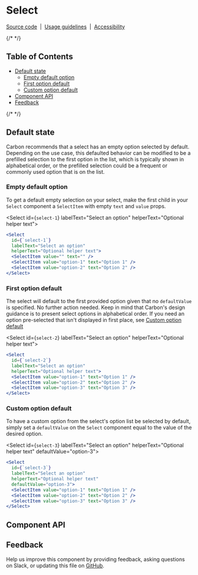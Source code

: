 


# Select

[Source code](https://github.com/carbon-design-system/carbon/tree/main/packages/react/src/components/Select)
&nbsp;|&nbsp;
[Usage guidelines](https://www.carbondesignsystem.com/components/select/usage)
&nbsp;|&nbsp;
[Accessibility](https://www.carbondesignsystem.com/components/select/accessibility)

{/* <!-- START doctoc generated TOC please keep comment here to allow auto update --> <!-- DON'T EDIT THIS SECTION, INSTEAD RE-RUN doctoc TO UPDATE --> */}

## Table of Contents

- [Default state](#default-state)
  - [Empty default option](#empty-default-option)
  - [First option default](#first-option-default)
  - [Custom option default](#custom-option-default)
- [Component API](#component-api)
- [Feedback](#feedback)

{/* <!-- END doctoc generated TOC please keep comment here to allow auto update --> */}

## Default state

Carbon recommends that a select has an empty option selected by default.
Depending on the use case, this defaulted behavior can be modified to be a
prefilled selection to the first option in the list, which is typically shown in
alphabetical order, or the prefilled selection could be a frequent or commonly
used option that is on the list.

### Empty default option

To get a default empty selection on your select, make the first child in your
`Select` component a `SelectItem` with empty `text` and `value` props.

<Select
  id={`select-1`}
  labelText="Select an option"
  helperText="Optional helper text">
  <SelectItem value="" text="" />
  <SelectItem value="option-1" text="Option 1" />
  <SelectItem value="option-2" text="Option 2" />
</Select>

```jsx
<Select
  id={`select-1`}
  labelText="Select an option"
  helperText="Optional helper text">
  <SelectItem value="" text="" />
  <SelectItem value="option-1" text="Option 1" />
  <SelectItem value="option-2" text="Option 2" />
</Select>
```

### First option default

The select will default to the first provided option given that no
`defaultValue` is specified. No further action needed. Keep in mind that
Carbon's design guidance is to present select options in alphabetical order. If
you need an option pre-selected that isn't displayed in first place, see
[Custom option default](#custom-option-default)

<Select
  id={`select-2`}
  labelText="Select an option"
  helperText="Optional helper text">
  <SelectItem value="option-1" text="Option 1" />
  <SelectItem value="option-2" text="Option 2" />
  <SelectItem value="option-3" text="Option 3" />
</Select>

```jsx
<Select
  id={`select-2`}
  labelText="Select an option"
  helperText="Optional helper text">
  <SelectItem value="option-1" text="Option 1" />
  <SelectItem value="option-2" text="Option 2" />
  <SelectItem value="option-3" text="Option 3" />
</Select>
```

### Custom option default

To have a custom option from the select's option list be selected by default,
simply set a `defaultValue` on the `Select` component equal to the value of the
desired option.

<Select
  id={`select-3`}
  labelText="Select an option"
  helperText="Optional helper text"
  defaultValue="option-3">
  <SelectItem value="option-1" text="Option 1" />
  <SelectItem value="option-2" text="Option 2" />
  <SelectItem value="option-3" text="Option 3" />
</Select>

```jsx
<Select
  id={`select-3`}
  labelText="Select an option"
  helperText="Optional helper text"
  defaultValue="option-3">
  <SelectItem value="option-1" text="Option 1" />
  <SelectItem value="option-2" text="Option 2" />
  <SelectItem value="option-3" text="Option 3" />
</Select>
```

## Component API

<ArgTypes />

## Feedback

Help us improve this component by providing feedback, asking questions on Slack,
or updating this file on
[GitHub](https://github.com/carbon-design-system/carbon/edit/main/packages/react/src/components/Select/Select.mdx).
